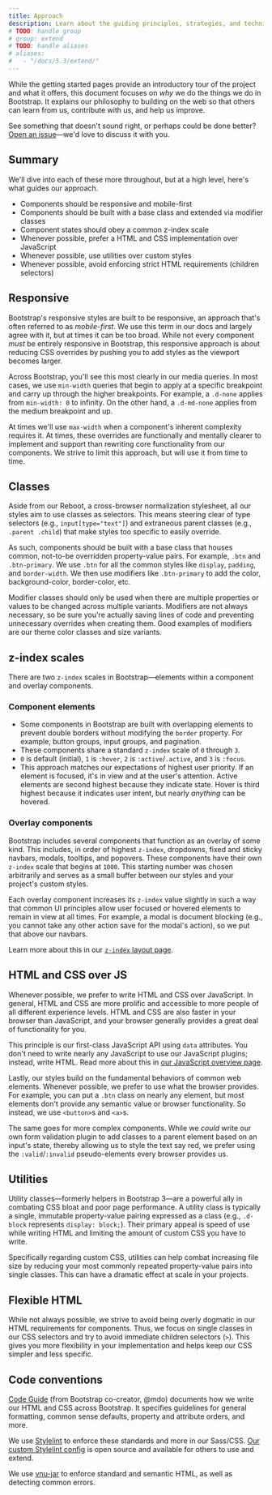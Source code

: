 ```yaml
---
title: Approach
description: Learn about the guiding principles, strategies, and techniques used to build and maintain Bootstrap so you can more easily customize and extend it yourself.
# TODO: handle group
# group: extend
# TODO: handle aliases
# aliases:
#   - "/docs/5.3/extend/"
---
```


While the getting started pages provide an introductory tour of the project and what it offers, this document focuses on _why_ we do the things we do in Bootstrap. It explains our philosophy to building on the web so that others can learn from us, contribute with us, and help us improve.

See something that doesn't sound right, or perhaps could be done better? [Open an issue]([[config:repo]]/issues/new/choose)—we'd love to discuss it with you.

## Summary

We'll dive into each of these more throughout, but at a high level, here's what guides our approach.

- Components should be responsive and mobile-first
- Components should be built with a base class and extended via modifier classes
- Component states should obey a common z-index scale
- Whenever possible, prefer a HTML and CSS implementation over JavaScript
- Whenever possible, use utilities over custom styles
- Whenever possible, avoid enforcing strict HTML requirements (children selectors)

## Responsive

Bootstrap's responsive styles are built to be responsive, an approach that's often referred to as _mobile-first_. We use this term in our docs and largely agree with it, but at times it can be too broad. While not every component _must_ be entirely responsive in Bootstrap, this responsive approach is about reducing CSS overrides by pushing you to add styles as the viewport becomes larger.

Across Bootstrap, you'll see this most clearly in our media queries. In most cases, we use `min-width` queries that begin to apply at a specific breakpoint and carry up through the higher breakpoints. For example, a `.d-none` applies from `min-width: 0` to infinity. On the other hand, a `.d-md-none` applies from the medium breakpoint and up.

At times we'll use `max-width` when a component's inherent complexity requires it. At times, these overrides are functionally and mentally clearer to implement and support than rewriting core functionality from our components. We strive to limit this approach, but will use it from time to time.

## Classes

Aside from our Reboot, a cross-browser normalization stylesheet, all our styles aim to use classes as selectors. This means steering clear of type selectors (e.g., `input[type="text"]`) and extraneous parent classes (e.g., `.parent .child`) that make styles too specific to easily override.

As such, components should be built with a base class that houses common, not-to-be overridden property-value pairs. For example, `.btn` and `.btn-primary`. We use `.btn` for all the common styles like `display`, `padding`, and `border-width`. We then use modifiers like `.btn-primary` to add the color, background-color, border-color, etc.

Modifier classes should only be used when there are multiple properties or values to be changed across multiple variants. Modifiers are not always necessary, so be sure you're actually saving lines of code and preventing unnecessary overrides when creating them. Good examples of modifiers are our theme color classes and size variants.

## z-index scales

There are two `z-index` scales in Bootstrap—elements within a component and overlay components.

### Component elements

- Some components in Bootstrap are built with overlapping elements to prevent double borders without modifying the `border` property. For example, button groups, input groups, and pagination.
- These components share a standard `z-index` scale of `0` through `3`.
- `0` is default (initial), `1` is `:hover`, `2` is `:active`/`.active`, and `3` is `:focus`.
- This approach matches our expectations of highest user priority. If an element is focused, it's in view and at the user's attention. Active elements are second highest because they indicate state. Hover is third highest because it indicates user intent, but nearly _anything_ can be hovered.

### Overlay components

Bootstrap includes several components that function as an overlay of some kind. This includes, in order of highest `z-index`, dropdowns, fixed and sticky navbars, modals, tooltips, and popovers. These components have their own `z-index` scale that begins at `1000`. This starting number was chosen arbitrarily and serves as a small buffer between our styles and your project's custom styles.

Each overlay component increases its `z-index` value slightly in such a way that common UI principles allow user focused or hovered elements to remain in view at all times. For example, a modal is document blocking (e.g., you cannot take any other action save for the modal's action), so we put that above our navbars.

Learn more about this in our [`z-index` layout page]([[docsref:/layout/z-index]]).

## HTML and CSS over JS

Whenever possible, we prefer to write HTML and CSS over JavaScript. In general, HTML and CSS are more prolific and accessible to more people of all different experience levels. HTML and CSS are also faster in your browser than JavaScript, and your browser generally provides a great deal of functionality for you.

This principle is our first-class JavaScript API using `data` attributes. You don't need to write nearly any JavaScript to use our JavaScript plugins; instead, write HTML. Read more about this in [our JavaScript overview page]([[docsref:/getting-started/javascript#data-attributes]]).

Lastly, our styles build on the fundamental behaviors of common web elements. Whenever possible, we prefer to use what the browser provides. For example, you can put a `.btn` class on nearly any element, but most elements don't provide any semantic value or browser functionality. So instead, we use `<button>`s and `<a>`s.

The same goes for more complex components. While we _could_ write our own form validation plugin to add classes to a parent element based on an input's state, thereby allowing us to style the text say red, we prefer using the `:valid`/`:invalid` pseudo-elements every browser provides us.

## Utilities

Utility classes—formerly helpers in Bootstrap 3—are a powerful ally in combating CSS bloat and poor page performance. A utility class is typically a single, immutable property-value pairing expressed as a class (e.g., `.d-block` represents `display: block;`). Their primary appeal is speed of use while writing HTML and limiting the amount of custom CSS you have to write.

Specifically regarding custom CSS, utilities can help combat increasing file size by reducing your most commonly repeated property-value pairs into single classes. This can have a dramatic effect at scale in your projects.

## Flexible HTML

While not always possible, we strive to avoid being overly dogmatic in our HTML requirements for components. Thus, we focus on single classes in our CSS selectors and try to avoid immediate children selectors (`>`). This gives you more flexibility in your implementation and helps keep our CSS simpler and less specific.

## Code conventions

[Code Guide](https://codeguide.co/) (from Bootstrap co-creator, @mdo) documents how we write our HTML and CSS across Bootstrap. It specifies guidelines for general formatting, common sense defaults, property and attribute orders, and more.

We use [Stylelint](https://stylelint.io/) to enforce these standards and more in our Sass/CSS. [Our custom Stylelint config](https://github.com/twbs/stylelint-config-twbs-bootstrap) is open source and available for others to use and extend.

We use [vnu-jar](https://www.npmjs.com/package/vnu-jar) to enforce standard and semantic HTML, as well as detecting common errors.
